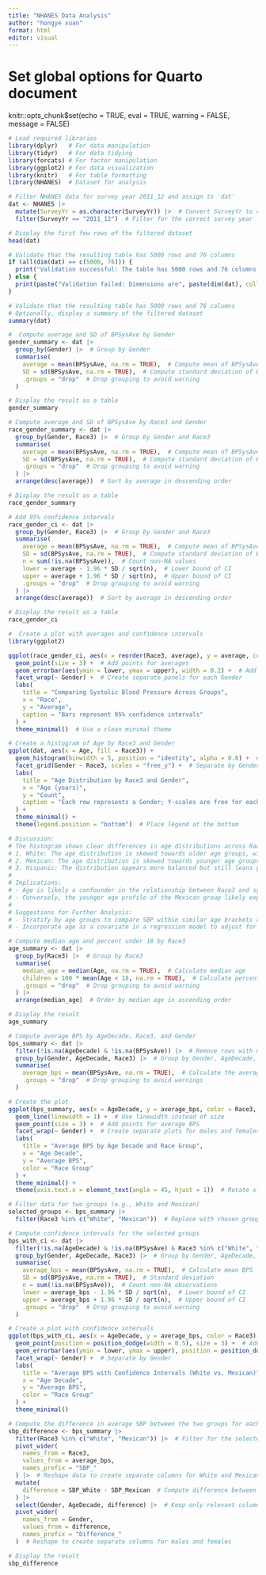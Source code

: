 ```yaml
---
title: "NHANES Data Analysis"
author: "hongye xuan"
format: html
editor: visual
---
```

# Set global options for Quarto document
knitr::opts_chunk$set(echo = TRUE, eval = TRUE, warning = FALSE, message = FALSE)

```r
# Load required libraries
library(dplyr)   # For data manipulation
library(tidyr)   # For data tidying
library(forcats) # For factor manipulation
library(ggplot2) # For data visualization
library(knitr)   # For table formatting
library(NHANES)  # Dataset for analysis


```

```r
# Filter NHANES data for survey year 2011_12 and assign to 'dat'
dat <- NHANES |> 
  mutate(SurveyYr = as.character(SurveyYr)) |>  # Convert SurveyYr to character
  filter(SurveyYr == "2011_12")  # Filter for the correct survey year

# Display the first few rows of the filtered dataset
head(dat)

```

```r
# Validate that the resulting table has 5000 rows and 76 columns
if (all(dim(dat) == c(5000, 76))) {
  print("Validation successful: The table has 5000 rows and 76 columns.")
} else {
  print(paste("Validation failed: Dimensions are", paste(dim(dat), collapse = " x ")))
}

```

```r
# Validate that the resulting table has 5000 rows and 76 columns
# Optionally, display a summary of the filtered dataset
summary(dat)

```

```r
#  Compute average and SD of BPSysAve by Gender
gender_summary <- dat |> 
  group_by(Gender) |>  # Group by Gender
  summarise(
    average = mean(BPSysAve, na.rm = TRUE),  # Compute mean of BPSysAve
    SD = sd(BPSysAve, na.rm = TRUE),  # Compute standard deviation of BPSysAve
    .groups = "drop"  # Drop grouping to avoid warning
  )

# Display the result as a table
gender_summary

```
```r
# Compute average and SD of BPSysAve by Race3 and Gender
race_gender_summary <- dat |> 
  group_by(Gender, Race3) |>  # Group by Gender and Race3
  summarise(
    average = mean(BPSysAve, na.rm = TRUE),  # Compute mean of BPSysAve
    SD = sd(BPSysAve, na.rm = TRUE),  # Compute standard deviation of BPSysAve
    .groups = "drop"  # Drop grouping to avoid warning
  ) |> 
  arrange(desc(average))  # Sort by average in descending order

# Display the result as a table
race_gender_summary


```


```r
# Add 95% confidence intervals
race_gender_ci <- dat |> 
  group_by(Gender, Race3) |>  # Group by Gender and Race3
  summarise(
    average = mean(BPSysAve, na.rm = TRUE),  # Compute mean of BPSysAve
    SD = sd(BPSysAve, na.rm = TRUE),  # Compute standard deviation of BPSysAve
    n = sum(!is.na(BPSysAve)),  # Count non-NA values
    lower = average - 1.96 * SD / sqrt(n),  # Lower bound of CI
    upper = average + 1.96 * SD / sqrt(n),  # Upper bound of CI
    .groups = "drop"  # Drop grouping to avoid warning
  ) |> 
  arrange(desc(average))  # Sort by average in descending order

# Display the result as a table
race_gender_ci

```


```r
#  Create a plot with averages and confidence intervals
library(ggplot2)

ggplot(race_gender_ci, aes(x = reorder(Race3, average), y = average, color = Race3)) +
  geom_point(size = 3) +  # Add points for averages
  geom_errorbar(aes(ymin = lower, ymax = upper), width = 0.2) +  # Add error bars
  facet_wrap(~ Gender) +  # Create separate panels for each Gender
  labs(
    title = "Comparing Systolic Blood Pressure Across Groups",
    x = "Race", 
    y = "Average",
    caption = "Bars represent 95% confidence intervals"
  ) +
  theme_minimal()  # Use a clean minimal theme

```


```r
# Create a histogram of Age by Race3 and Gender
ggplot(dat, aes(x = Age, fill = Race3)) +
  geom_histogram(binwidth = 5, position = "identity", alpha = 0.6) +  # Bin width of 5 years
  facet_grid(Gender ~ Race3, scales = "free_y") +  # Separate by Gender and Race3; free Y-scale
  labs(
    title = "Age Distribution by Race3 and Gender",
    x = "Age (years)",
    y = "Count",
    caption = "Each row represents a Gender; Y-scales are free for each facet"
  ) +
  theme_minimal() +
  theme(legend.position = "bottom")  # Place legend at the bottom

```

```r
# Discussion:
# The histogram shows clear differences in age distributions across Race3 groups:
# 1. White: The age distribution is skewed towards older age groups, with a significant proportion of individuals aged 40 years and above. This pattern is consistent for both males and females.
# 2. Mexican: The age distribution is skewed towards younger age groups, with most individuals below the age of 30. There is a noticeable decline in representation among older cohorts (60 years and above).
# 3. Hispanic: The distribution appears more balanced but still leans younger compared to the White population.
#
# Implications:
# - Age is likely a confounder in the relationship between Race3 and systolic blood pressure (SBP). The higher SBP observed in the White group may be attributed to their older age profile rather than intrinsic differences.
# - Conversely, the younger age profile of the Mexican group likely explains their comparatively lower SBP levels.
#
# Suggestions for Further Analysis:
# - Stratify by age groups to compare SBP within similar age brackets across Race3 groups.
# - Incorporate age as a covariate in a regression model to adjust for its confounding effects.

```



```r
# Compute median age and percent under 18 by Race3
age_summary <- dat |> 
  group_by(Race3) |>  # Group by Race3
  summarise(
    median_age = median(Age, na.rm = TRUE),  # Calculate median age
    children = 100 * mean(Age < 18, na.rm = TRUE),  # Calculate percentage of individuals under 18
    .groups = "drop"  # Drop grouping to avoid warning
  ) |> 
  arrange(median_age)  # Order by median age in ascending order

# Display the result
age_summary

```

```r
# Compute average BPS by AgeDecade, Race3, and Gender
bps_summary <- dat |> 
  filter(!is.na(AgeDecade) & !is.na(BPSysAve)) |>  # Remove rows with missing AgeDecade or BPSysAve
  group_by(Gender, AgeDecade, Race3) |>  # Group by Gender, AgeDecade, and Race3
  summarise(
    average_bps = mean(BPSysAve, na.rm = TRUE),  # Calculate the average BPS
    .groups = "drop"  # Drop grouping to avoid warnings
  )

# Create the plot
ggplot(bps_summary, aes(x = AgeDecade, y = average_bps, color = Race3, group = Race3)) +
  geom_line(linewidth = 1) +  # Use linewidth instead of size
  geom_point(size = 3) +  # Add points for average BPS
  facet_wrap(~ Gender) +  # Create separate plots for males and females
  labs(
    title = "Average BPS by Age Decade and Race Group",
    x = "Age Decade",
    y = "Average BPS",
    color = "Race Group"
  ) +
  theme_minimal() +
  theme(axis.text.x = element_text(angle = 45, hjust = 1))  # Rotate x-axis labels for better readability


```

```r
# Filter data for two groups (e.g., White and Mexican)
selected_groups <- bps_summary |> 
  filter(Race3 %in% c("White", "Mexican"))  # Replace with chosen groups

# Compute confidence intervals for the selected groups
bps_with_ci <- dat |> 
  filter(!is.na(AgeDecade) & !is.na(BPSysAve) & Race3 %in% c("White", "Mexican")) |>  # Filter for selected groups
  group_by(Gender, AgeDecade, Race3) |>  # Group by Gender, AgeDecade, and Race3
  summarise(
    average_bps = mean(BPSysAve, na.rm = TRUE),  # Calculate mean BPS
    SD = sd(BPSysAve, na.rm = TRUE),  # Standard deviation
    n = sum(!is.na(BPSysAve)),  # Count non-NA observations
    lower = average_bps - 1.96 * SD / sqrt(n),  # Lower bound of CI
    upper = average_bps + 1.96 * SD / sqrt(n),  # Upper bound of CI
    .groups = "drop"  # Drop grouping to avoid warning
  )

# Create a plot with confidence intervals
ggplot(bps_with_ci, aes(x = AgeDecade, y = average_bps, color = Race3)) +
  geom_point(position = position_dodge(width = 0.5), size = 3) +  # Add points, dodge for separation
  geom_errorbar(aes(ymin = lower, ymax = upper), position = position_dodge(width = 0.5), width = 0.2) +  # Add error bars
  facet_wrap(~ Gender) +  # Separate by Gender
  labs(
    title = "Average BPS with Confidence Intervals (White vs. Mexican)",
    x = "Age Decade",
    y = "Average BPS",
    color = "Race Group"
  ) +
  theme_minimal()

```


```r
# Compute the difference in average SBP between the two groups for each age stratum
sbp_difference <- bps_summary |> 
  filter(Race3 %in% c("White", "Mexican")) |>  # Filter for the selected groups
  pivot_wider(
    names_from = Race3, 
    values_from = average_bps, 
    names_prefix = "SBP_"
  ) |>  # Reshape data to create separate columns for White and Mexican
  mutate(
    difference = SBP_White - SBP_Mexican  # Compute difference between the two groups
  ) |> 
  select(Gender, AgeDecade, difference) |>  # Keep only relevant columns
  pivot_wider(
    names_from = Gender, 
    values_from = difference, 
    names_prefix = "Difference_"
  )  # Reshape to create separate columns for males and females

# Display the result
sbp_difference

```
